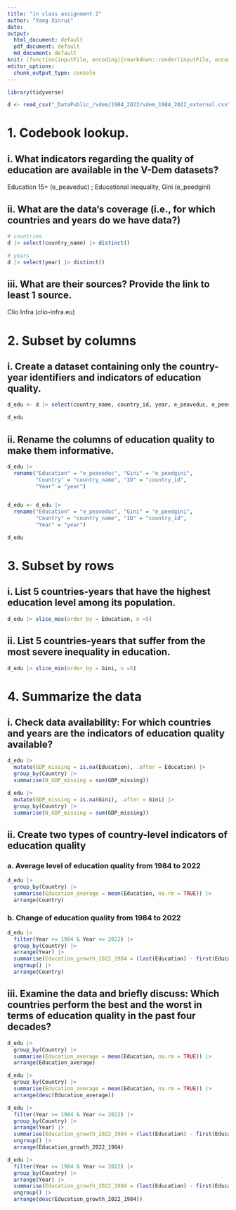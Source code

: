 ```yaml
---
title: "in class assignment 2"
author: "Yang Xinrui"
date: 
output: 
  html_document: default
  pdf_document: default
  md_document: default
knit: (function(inputFile, encoding){rmarkdown::render(inputFile, encoding = encoding, output_format = "all", knit_root_dir = getwd())})
editor_options: 
  chunk_output_type: console
---
```


```r
library(tidyverse)
```


```r
d <- read_csv("_DataPublic_/vdem/1984_2022/vdem_1984_2022_external.csv")
```


# 1. Codebook lookup.
## i. What indicators regarding the quality of education are available in the V-Dem datasets? 
Education 15+ (e_peaveduc) ; Educational inequality, Gini (e_peedgini)

## ii. What are the data’s coverage (i.e., for which countries and years do we have data?)

```r
# countries
d |> select(country_name) |> distinct()
```

```r
# years
d |> select(year) |> distinct()
```

## iii. What are their sources? Provide the link to least 1 source.
Clio Infra (clio-infra.eu)


# 2. Subset by columns
## i. Create a dataset containing only the country-year identifiers and indicators of education quality.

```r
d_edu <- d |> select(country_name, country_id, year, e_peaveduc, e_peedgini) |> distinct()

d_edu
```

## ii. Rename the columns of education quality to make them informative.

```r
d_edu |>
  rename("Education" = "e_peaveduc", "Gini" = "e_peedgini",
         "Country" = "country_name", "ID" = "country_id",
         "Year" = "year")


d_edu <- d_edu |>
  rename("Education" = "e_peaveduc", "Gini" = "e_peedgini",
         "Country" = "country_name", "ID" = "country_id",
         "Year" = "year")

d_edu
```

# 3. Subset by rows 
## i. List 5 countries-years that have the highest education level among its population.
```r
d_edu |> slice_max(order_by = Education, n =5)
```

## ii. List 5 countries-years that suffer from the most severe inequality in education.

```r
d_edu |> slice_min(order_by = Gini, n =5)
```

# 4. Summarize the data
## i. Check data availability: For which countries and years are the indicators of education quality available?
```r
d_edu |>
  mutate(GDP_missing = is.na(Education), .after = Education) |>
  group_by(Country) |>
  summarise(N_GDP_missing = sum(GDP_missing))
```

```r
d_edu |>
  mutate(GDP_missing = is.na(Gini), .after = Gini) |>
  group_by(Country) |>
  summarise(N_GDP_missing = sum(GDP_missing))
```

## ii. Create two types of country-level indicators of education quality
### a. Average level of education quality from 1984 to 2022
```r
d_edu |> 
  group_by(Country) |>
  summarise(Education_average = mean(Education, na.rm = TRUE)) |>
  arrange(Country)
```
### b. Change of education quality from 1984 to 2022
```r
d_edu |> 
  filter(Year >= 1984 & Year <= 2022) |>
  group_by(Country) |>
  arrange(Year) |>
  summarise(Education_growth_2022_1984 = (last(Education) - first(Education)) / first(Education)) |>
  ungroup() |>
  arrange(Country)
```
## iii. Examine the data and briefly discuss: Which countries perform the best and the worst in terms of education quality in the past four decades?
```r
d_edu |> 
  group_by(Country) |>
  summarise(Education_average = mean(Education, na.rm = TRUE)) |>
  arrange(Education_average)
```

```r
d_edu |> 
  group_by(Country) |>
  summarise(Education_average = mean(Education, na.rm = TRUE)) |>
  arrange(desc(Education_average))
```

```r
d_edu |> 
  filter(Year >= 1984 & Year <= 2022) |>
  group_by(Country) |>
  arrange(Year) |>
  summarise(Education_growth_2022_1984 = (last(Education) - first(Education)) / first(Education)) |>
  ungroup() |>
  arrange(Education_growth_2022_1984)
```

```r
d_edu |> 
  filter(Year >= 1984 & Year <= 2022) |>
  group_by(Country) |>
  arrange(Year) |>
  summarise(Education_growth_2022_1984 = (last(Education) - first(Education)) / first(Education)) |>
  ungroup() |>
  arrange(desc(Education_growth_2022_1984))
```










